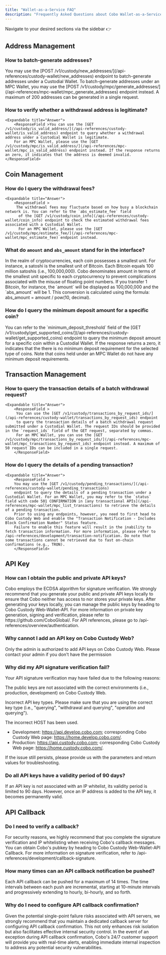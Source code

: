 ```yaml
---
title: "Wallet-as-a-Service FAQ"
description: "Frequently Asked Questions about Cobo Wallet-as-a-Service"
---
```

<Tip> Navigate to your desired sections via the sidebar   👉 </Tip>

## Address Management
### How to batch-generate addresses?
   <Expandable title="Answer">
      <ResponseField >You may use the [POST /v1/custody/new_addresses/](/api-references/custody-wallet/new_addresses) endpoint to batch-generate addresses under a Custodial Wallet.
         To batch-generate addresses under an MPC Wallet, you may use the [POST /v1/custody/mpc/generate_addresses/](/api-references/mpc-wallet/mpc_generate_addresses) endpoint instead. A maximum of 200 addresses can be generated in a single request.</ResponseField>
  </Expandable>

### How to verify whether a withdrawal address is legitimate?
    <Expandable title="Answer">
        <ResponseField >You can use the [GET /v1/custody/is_valid_address/](/api-references/custody-wallet/is_valid_address) endpoint to query whether a withdrawal address under a Custodial Wallet is legitimate.
        For an MPC Wallet, please use the [GET /v1/custody/mpc/is_valid_address/](/api-references/mpc-wallet/mpc_is_valid_address) endpoint instead. If the response returns an zero, it indicates that the address is deemed invalid.</ResponseField>
  </Expandable>

## Coin Management
### How do I query the withdrawal fees?
    <Expandable title="Answer">
        <ResponseField >
         The withdrawal fees may fluctuate based on how busy a blockchain network is. You can refer to the `abs_estimate_fee` field
          of the [GET /v1/custody/coin_info](/api-references/custody-wallet/coin_info) endpoint to check the estimated withdrawal fees associated with a Custodial Wallet.
          For an MPC Wallet, please use the [GET /v1/custody/mpc/estimate_fee/](/api-references/mpc-wallet/mpc_estimate_fee) endpoint instead.
</ResponseField>
  </Expandable>

### What do `amount` and `abs_amount` stand for in the interface?
<Expandable title="Answer">
   <ResponseField >In the realm of cryptocurrencies, each coin possesses a smallest unit. 
   For instance, a satoshi is the smallest unit of Bitcoin. Each Bitcoin equals 100 million satoshis (i.e., 100,000,000). 
   Cobo denominates amount in terms of the smallest unit specific to each cryptocurrency to prevent complications associated with the misuse of floating point numbers. 
   If you transfer 1 Bitcoin, for instance, the `amount` will be displayed as 100,000,000 and the `abs_amount` will be 1. 
   This conversion is calculated using the formula: abs_amount = amount / pow(10, decimal).</ResponseField>
</Expandable>

### How do I query the minimum deposit amount for a specific coin?
   <Expandable title="Answer">
      <ResponseField >
      You can refer to the `minimum_deposit_threshold` field of the [GET /v1/custody/get_supported_coins/](/api-references/custody-wallet/get_supported_coins)
       endpoint to query the minimum deposit amount for a specific coin within a Custodial Wallet. If the response returns a zero, it indicates that the there is no minimum deposit requirement for the selected type of coins. Note that coins held under an MPC Wallet do not have any minimum deposit requirements.
      </ResponseField>
  </Expandable>

## Transaction Management
### How to query the transaction details of a batch withdrawal request?
    <Expandable title="Answer">
        <ResponseField >
         You can use the [GET /v1/custody/transactions_by_request_ids/](/api-references/custody-wallet/transactions_by_request_ids) endpoint
         to query the transaction details of a batch withdrawal request submitted under a Custodial Wallet. The request IDs should be provided in the `request_ids` field of the GET request, separated by commas. 
         For an MPC Wallet, you can use the [GET /v1/custody/mpc/transactions_by_request_ids/](/api-references/mpc-wallet/mpc_transactions_by_request_ids) endpoint instead. A maximum of 50 request IDs can be included in a single request.
        </ResponseField>
  </Expandable>

### How do I query the details of a pending transaction?
    <Expandable title="Answer">
        <ResponseField >
        You may use the [GET /v1/custody/pending_transactions/](/api-references/custody-wallet/pending_transactions)
        endpoint to query the details of a pending transaction under a Custodial Wallet. For an MPC Wallet, you may refer to the `status` field with code 501 CONFIRMATION in [any transactional APIs](/api-references/mpc-wallet/mpc_list_transactions) to retrieve the details of a pending transaction.
        Prior to using any endpoints, however, you need to first head to Cobo Custody Web and enable the "Transaction Notification - Includes Block Confirmation Number" Status feature.
        Failure to enable this feature will result in the inability to fetch transaction information. For more information, please refer to  /api-references/development/transaction-notification. Do note that some transactions cannot be retrieved due to fast on-chain confirmations (e.g., TRON).
        </ResponseField>
  </Expandable>

## API Key
### How can I obtain the public and private API keys?
<Expandable title="Answer">
      <ResponseField >
      Cobo employs the ECDSA algorithm for signature verification. We strongly recommend that you generate your public and private API keys locally to ensure that Cobo neither has access to nor stores your private keys. After generating your keys locally, you can manage the public keys by heading to Cobo Custody Web-Wallet-API. For more information on private key generation, signing and verification, please refer to https://github.com/CoboGlobal/. For API references, please go to /api-references/overview/authentication.
      </ResponseField>
  </Expandable>

### Why cannot I add an API key on Cobo Custody Web?
<Expandable title="Answer">
      <ResponseField >
      Only the admin is authorized to add API keys on Cobo Custody Web. Please contact your admin if you don't have the permission 
      </ResponseField>
  </Expandable>

### Why did my API signature verification fail?
<Expandable title="Answer">
      <ResponseField >
      Your API signature verification may have failed due to the following reasons: 

The public keys are not associated with the correct environments (i.e., production, development) on Cobo Custody Web. 

Incorrect API key types. Please make sure that you are using the correct key type (i.e., "querying", "withdrawal and querying", "operation and querying").

The incorrect HOST has been used. 
- Development: https://api.develop.cobo.com; corresponding Cobo Custody Web page: https://home.develop.cobo.com/.
- Production: https://api.custody.cobo.com; corresponding Cobo Custody Web page: https://home.custody.cobo.com/. 
 
If the issue still persists, please provide us with the parameters and return values for troubleshooting.
      </ResponseField>
  </Expandable>


### Do all API keys have a validity period of 90 days?
<Expandable title="Answer">
      <ResponseField >
      If an API key is not associated with an IP whitelist, its validity period is limited to 90 days. However, once an IP address is added to the API key, it becomes permanently valid.
      </ResponseField>
  </Expandable>


## API Callback 
### Do I need to verify a callback?
<Expandable title="Answer">
      <ResponseField >
      For security reasons, we highly recommend that you complete the signature verification and IP whitelisting when receiving Cobo's callback messages. You can obtain Cobo's pubkey by heading to Cobo Custody Web-Wallet-API Callback. For more information on signature verification, refer to /api-references/development/callback-signature.
      </ResponseField>
  </Expandable>

### How many times can an API callback notification be pushed?
<Expandable title="Answer">
      <ResponseField >
      Each API callback can be pushed for a maximum of 14 times. The time intervals between each push are incremental, starting at 10-minute intervals and progressively extending to hourly, bi-hourly, and so forth.
      </ResponseField>
  </Expandable>

### Why do I need to configure API callback confirmation?
<Expandable title="Answer">
      <ResponseField >
      Given the potential single-point failure risks associated with API servers, we strongly recommend that you maintain a dedicated callback server for configuring API callback confirmation. This not only enhances risk isolation but also facilitates effective internal security control. In the event of an exception during API callback confirmation, Cobo's 24/7 customer support will provide you with real-time alerts, enabling immediate internal inspection to address any potential security vulnerabilities.
      </ResponseField>
  </Expandable>
